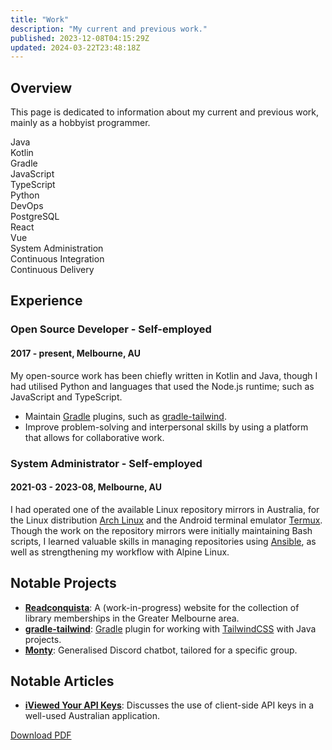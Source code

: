 ```yaml
---
title: "Work"
description: "My current and previous work."
published: 2023-12-08T04:15:29Z
updated: 2024-03-22T23:48:18Z
---
```

## Overview
This page is dedicated to information about my current and previous work, mainly as a hobbyist programmer.

<div class="flex flex-row flex-wrap justify-center gap-2">
    <div class="rounded border border-grayscale-800 bg-grayscale-400 pl-5 pr-5 pt-2 pb-2">Java</div>
    <div class="rounded border border-grayscale-800 bg-grayscale-400 pl-5 pr-5 pt-2 pb-2">Kotlin</div>
    <div class="rounded border border-grayscale-800 bg-grayscale-400 pl-5 pr-5 pt-2 pb-2">Gradle</div>
    <div class="rounded border border-grayscale-800 bg-grayscale-400 pl-5 pr-5 pt-2 pb-2">JavaScript</div>
    <div class="rounded border border-grayscale-800 bg-grayscale-400 pl-5 pr-5 pt-2 pb-2">TypeScript</div>
    <div class="rounded border border-grayscale-800 bg-grayscale-400 pl-5 pr-5 pt-2 pb-2">Python</div>
    <div class="rounded border border-grayscale-800 bg-grayscale-400 pl-5 pr-5 pt-2 pb-2">DevOps</div>
    <div class="rounded border border-grayscale-800 bg-grayscale-400 pl-5 pr-5 pt-2 pb-2">PostgreSQL</div>
    <div class="rounded border border-grayscale-800 bg-grayscale-400 pl-5 pr-5 pt-2 pb-2">React</div>
    <div class="rounded border border-grayscale-800 bg-grayscale-400 pl-5 pr-5 pt-2 pb-2">Vue</div>
    <div class="rounded border border-grayscale-800 bg-grayscale-400 pl-5 pr-5 pt-2 pb-2">System Administration</div>
    <div class="rounded border border-grayscale-800 bg-grayscale-400 pl-5 pr-5 pt-2 pb-2">Continuous Integration</div>
    <div class="rounded border border-grayscale-800 bg-grayscale-400 pl-5 pr-5 pt-2 pb-2">Continuous Delivery</div>
</div>

## Experience
### Open Source Developer - Self-employed
#### 2017 - present, Melbourne, AU
My open-source work has been chiefly written in Kotlin and Java, though I had utilised Python and languages that used the Node.js runtime; such as JavaScript and TypeScript.
- Maintain [Gradle](https://gradle.org) plugins, such as [gradle-tailwind](https://github.com/wale/gradle-tailwind).
- Improve problem-solving and interpersonal skills by using a platform that allows for collaborative work.

### System Administrator - Self-employed
#### 2021-03 - 2023-08, Melbourne, AU
I had operated one of the available Linux repository mirrors in Australia, for the Linux distribution [Arch Linux](https://archlinux.org) and the Android terminal emulator [Termux](https://termux.dev). Though the work on the repository mirrors were initially maintaining Bash scripts, I learned valuable skills in managing repositories using [Ansible](https://www.ansible.com), as well as strengthening my workflow with Alpine Linux.

## Notable Projects
- [**Readconquista**](https://github.com/wale/readconquista): A (work-in-progress) website for the collection of library memberships in the Greater Melbourne area.
- [**gradle-tailwind**](https://github.com/wale/gradle-tailwind): [Gradle](https://gradle.org) plugin for working with [TailwindCSS](https://tailwindcss.com) with Java projects.
- [**Monty**](https://github.com/wale/monty): Generalised Discord chatbot, tailored for a specific group.

## Notable Articles
- [**iViewed Your API Keys**](/blog/iviewed-your-api-keys): Discusses the use of client-side API keys in a well-used Australian application.

[Download PDF](/work/resume.pdf)